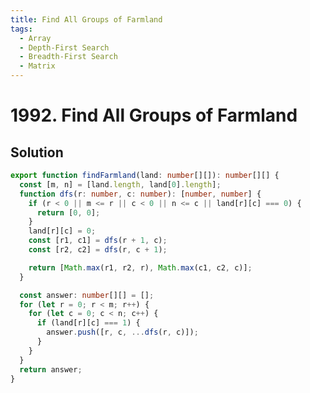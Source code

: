 ```yaml
---
title: Find All Groups of Farmland
tags:
  - Array
  - Depth-First Search
  - Breadth-First Search
  - Matrix
---
```


# 1992. Find All Groups of Farmland

<Badges>
  <LevelBadge level="medium" />
  <TopicBadge name="Array" slug="array" />
  <TopicBadge name="Depth-First Search" slug="depth-first-search" />
  <TopicBadge name="Breadth-First Search" slug="breadth-first-search" />
  <TopicBadge name="Matrix" slug="matrix" />
</Badges>

## Solution

```typescript filename="solution.ts" copy
export function findFarmland(land: number[][]): number[][] {
  const [m, n] = [land.length, land[0].length];
  function dfs(r: number, c: number): [number, number] {
    if (r < 0 || m <= r || c < 0 || n <= c || land[r][c] === 0) {
      return [0, 0];
    }
    land[r][c] = 0;
    const [r1, c1] = dfs(r + 1, c);
    const [r2, c2] = dfs(r, c + 1);

    return [Math.max(r1, r2, r), Math.max(c1, c2, c)];
  }

  const answer: number[][] = [];
  for (let r = 0; r < m; r++) {
    for (let c = 0; c < n; c++) {
      if (land[r][c] === 1) {
        answer.push([r, c, ...dfs(r, c)]);
      }
    }
  }
  return answer;
}
```

<ProblemLink
  codingSite="leetcode"
  href="https://leetcode.com/problems/find-all-groups-of-farmland"
  title="Find All Groups of Farmland"
/>
